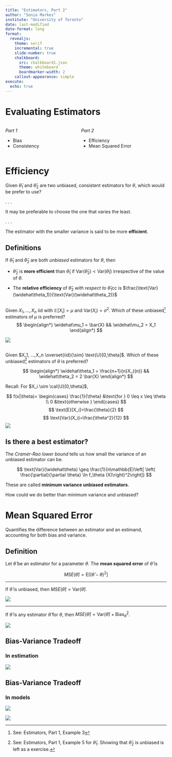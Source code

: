 ```yaml
---
title: "Estimators, Part 2"
author: "Sonia Markes"
institute: "University of Toronto"
date: last-modified
date-format: long
format: 
  revealjs:
    theme: serif
    incremental: true
    slide-number: true
    chalkboard: 
      src: chalkboard1.json
      theme: whiteboard
      boardmarker-width: 2
    callout-appearance: simple
execute:
  echo: true
---
```


# Evaluating Estimators

::: {.nonincremental}

::: columns

::: column
*Part 1*

-   Bias
-   Consistency
:::

::: column
*Part 2*

-   Efficiency
-   Mean Squared Error
:::

:::

:::

# Efficiency

Given $\widehat\theta_1$ and $\widehat\theta_2$ are two unbiased, consistent estimators for $\theta$, which would be prefer to use? 

. . .

It may be preferable to choose the one that varies the least. 

. . .

::: {.callout-tip}
The estimator with the smaller variance is said to be more **efficient**.
:::

## Definitions

If $\widehat\theta_1$ and $\widehat\theta_2$ are both *unbiased* estimators for $\theta$, then

- $\widehat\theta_2$ is **more efficient** than $\widehat\theta_1$ if $\text{Var}(\widehat\theta_2) < \text{Var}(\widehat\theta_1)$ irrespective of the value of $\theta$.

- The **relative efficiency** of $\widehat\theta_2$ *with respect to* $\widehat\theta_1$cc is $\frac{\text{Var}(\widehat\theta_1)}{\text{Var}(\widehat\theta_2)}$


## {.smaller}

::: {#exm-mu}
Given $X_1, ...,X_n$ iid with $\mathbb{E}[X_i]=\mu$ and $\text{Var}(X_i)=\sigma^2$. Which of these unbiased^[See: Estimators, Part 1, Example 3] estimators of $\mu$ is preferred? 
$$
\begin{align*}
\widehat\mu_1 = \bar{X} && \widehat\mu_2 = X_1
\end{align*}
$$

:::

::: {.notes}
![](fig/mu.png)
:::

## {.smaller}

::: {#exm-max}
Given $X_1, ...,X_n \overset{iid}{\sim} \text{U}[0,\theta]$. Which of these unbiased^[See: Estimators, Part 1, Example 5 for $\widehat\theta_1$. Showing that $\widehat\theta_2$ is unbiased is left as a exercise.] estimators of $\theta$ is preferred? 

$$
\begin{align*}
\widehat\theta_1 = \frac{n+1}{n}X_{(n)} && \widehat\theta_2 = 2 \bar{X}
\end{align*}
$$
:::

::: {.notes}
Recall: For $X_i \sim \cal{U}[0,\theta]$,
    
$$
    f(x|\theta)= \begin{cases}
       \frac{1}{\theta} &\text{for } 0 \leq x \leq \theta \\
       0 &\text{otherwise } 
    \end{cases}
$$
$$
     \text{E}[X_i]=\frac{\theta}{2}
$$
$$
     \text{Var}(X_i)=\frac{\theta^2}{12}
$$
![](fig/max.png)
:::

## Is there a best estimator?

The *Cramér-Rao lower bound* tells us how small the variance of an unbiased estimator can be.

$$
\text{Var}(\widehat\theta) \geq \frac{1}{n\mathbb{E}\left[ \left( \frac{\partial}{\partial \theta} \ln f_\theta (X)\right)^2\right]}
$$

These are called **minimum variance unbiased estimators**.

::: {.callout-tip}
How could we do better than minimum variance and unbiased?
:::

# Mean Squared Error

Quantifies the difference between an estimator and an estimand, accounting for both bias and variance.


## Definition

Let $\widehat\theta$ be an estimator for a parameter $\theta$. The **mean squared error** of $\widehat\theta$ is

$$
MSE(\widehat\theta)=\text{E}\big[(\widehat\theta-\theta)^2 \big]
$$


---

::: {#prp-MSE-unbiased}
If $\widehat\theta$ is unbiased, then $MSE(\widehat\theta) = \text{Var}(\widehat\theta)$.
:::

::: {.notes}
![](fig/MSE_unbiased.png)
:::

---

::: {#prp-MSE-bias_var}
If $\widehat\theta$ is any estimator $\widehat\theta$ for $\theta$, then $MSE(\widehat\theta)=\text{Var}(\widehat\theta)+\text{Bias}_{\widehat\theta}^2$.
:::

::: {.notes}
![](fig/MSE_bias_var.png)
:::

## Bias-Variance Tradeoff

### In estimation

![](fig/targets.png)


## Bias-Variance Tradeoff

### In models

![](fig/tradeoff_models.png)



::: {.notes}
![](fig/tradeoff_models_notes.png)
:::

